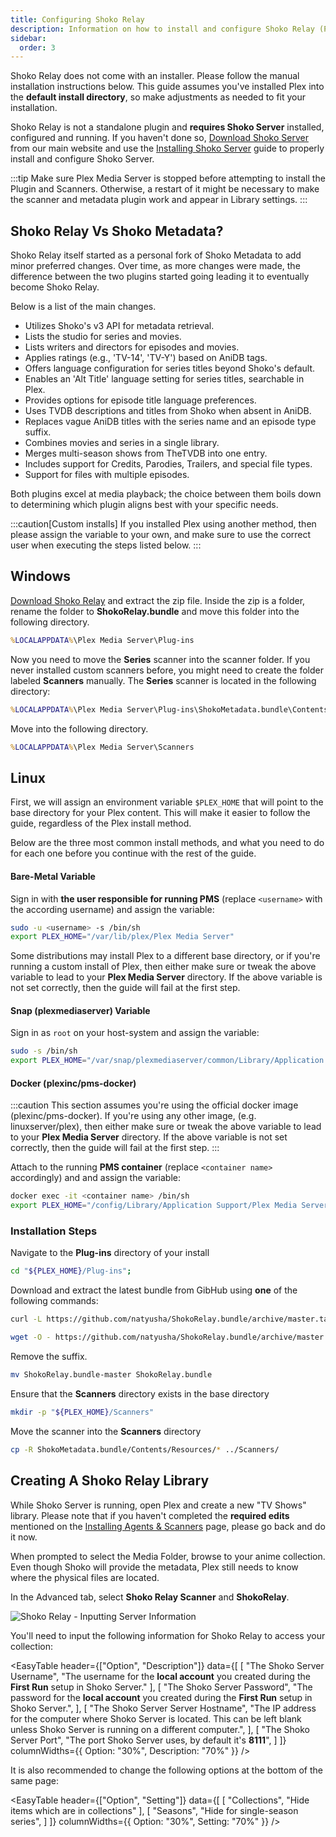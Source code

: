 ```yaml
---
title: Configuring Shoko Relay
description: Information on how to install and configure Shoko Relay (Plex).
sidebar:
  order: 3
---
```



Shoko Relay does not come with an installer. Please follow the manual installation instructions below. This guide assumes you've
installed Plex into the **default install directory**, so make adjustments as needed to fit your installation.

Shoko Relay is not a standalone plugin and **requires Shoko Server** installed, configured and running.
If you haven't done so, [Download Shoko Server](https://shokoanime.com/downloads/) from our main website and use the
[Installing Shoko Server](/getting-started/installing-shoko-server) guide to properly install and configure Shoko Server.

:::tip
Make sure Plex Media Server is stopped before attempting to install the Plugin and Scanners. Otherwise, a restart of
it might be necessary to make the scanner and metadata plugin work and appear in Library settings.
:::

## Shoko Relay Vs Shoko Metadata?

Shoko Relay itself started as a personal fork of Shoko Metadata to add minor preferred changes. Over time, as more
changes were made, the difference between the two plugins started going leading it to eventually become Shoko Relay.

Below is a list of the main changes.

- Utilizes Shoko's v3 API for metadata retrieval.
- Lists the studio for series and movies.
- Lists writers and directors for episodes and movies.
- Applies ratings (e.g., 'TV-14', 'TV-Y') based on AniDB tags.
- Offers language configuration for series titles beyond Shoko's default.
- Enables an 'Alt Title' language setting for series titles, searchable in Plex.
- Provides options for episode title language preferences.
- Uses TVDB descriptions and titles from Shoko when absent in AniDB.
- Replaces vague AniDB titles with the series name and an episode type suffix.
- Combines movies and series in a single library.
- Merges multi-season shows from TheTVDB into one entry.
- Includes support for Credits, Parodies, Trailers, and special file types.
- Support for files with multiple episodes.

Both plugins excel at media playback; the choice between them boils down to determining which plugin aligns best
with your specific needs.

:::caution[Custom installs]
If you installed Plex using another method, then please assign the variable to your own, and make sure to use the
correct user when executing the steps listed below.
:::


## Windows

[Download Shoko Relay](https://shokoanime.com/downloads/) and extract the zip file. Inside the zip is a folder,
rename the folder to **ShokoRelay.bundle** and move this folder into the following directory.

```cmd
%LOCALAPPDATA%\Plex Media Server\Plug-ins
````

Now you need to move the **Series** scanner into the scanner folder. If you never installed custom
scanners before, you might need to create the folder labeled **Scanners** manually. The **Series**
scanner is located in the following directory:

```cmd
%LOCALAPPDATA%\Plex Media Server\Plug-ins\ShokoMetadata.bundle\Contents\Resources
```

Move  into the following directory.

```cmd
%LOCALAPPDATA%\Plex Media Server\Scanners
```

## Linux

First, we will assign an environment variable `$PLEX_HOME` that will point to the base directory for your Plex content.
This will make it easier to follow the guide, regardless of the Plex install method.

Below are the three most common install methods, and what you need to do for each one before you continue with the rest of the guide.

#### Bare-Metal Variable

Sign in with **the user responsible for running PMS** (replace `<username>` with the according username) and assign the variable:

```sh
sudo -u <username> -s /bin/sh
export PLEX_HOME="/var/lib/plex/Plex Media Server"
```

Some distributions may install Plex to a different base directory, or if you're running a custom install of Plex,
then either make sure or tweak the above variable to lead to your **Plex Media Server** directory.
If the above variable is not set correctly, then the guide will fail at the first step.

#### Snap (plexmediaserver) Variable

Sign in as `root` on your host-system and assign the variable:

```sh
sudo -s /bin/sh
export PLEX_HOME="/var/snap/plexmediaserver/common/Library/Application Support/Plex Media Server"
```

#### Docker (plexinc/pms-docker)

:::caution
This section assumes you're using the official docker image (plexinc/pms-docker). If you're using any other image,
(e.g. linuxserver/plex), then either make sure or tweak the above variable to lead to your **Plex Media Server** directory.
If the above variable is not set correctly, then the guide will fail at the first step.
:::

Attach to the running **PMS container** (replace `<container name>` accordingly) and and assign the variable:

```sh
docker exec -it <container name> /bin/sh
export PLEX_HOME="/config/Library/Application Support/Plex Media Server"
```

### Installation Steps

Navigate to the **Plug-ins** directory of your install

```sh
cd "${PLEX_HOME}/Plug-ins";
```

Download and extract the latest bundle from GibHub using **one** of the following commands:

```sh
curl -L https://github.com/natyusha/ShokoRelay.bundle/archive/master.tar.gz | tar -xzf -
```

```sh
wget -O - https://github.com/natyusha/ShokoRelay.bundle/archive/master.tar.gz | tar -xzf -
```

Remove the suffix.

```sh
mv ShokoRelay.bundle-master ShokoRelay.bundle
```

Ensure that the **Scanners** directory exists in the base directory

```sh
mkdir -p "${PLEX_HOME}/Scanners"
```

Move the scanner into the **Scanners** directory

```sh
cp -R ShokoMetadata.bundle/Contents/Resources/* ../Scanners/
```

## Creating A Shoko Relay Library
While Shoko Server is running, open Plex and create a new "TV Shows" library.
Please note that if you haven't completed the **required edits** mentioned on the
[Installing Agents & Scanners](../installing-agents-scanners/#editing-plex-scanners) page, please go back and do it now.

When prompted to select the Media Folder, browse to your anime collection. Even though Shoko will provide the
metadata, Plex still needs to know where the physical files are located.

In the Advanced tab, select **Shoko Relay Scanner** and **ShokoRelay**.

![Shoko Relay - Inputting Server Information](../../../assets/img/shoko-relay/Shoko-Relay-Inputting-Server-Info.jpg)

You'll need to input the following information for Shoko Relay to access your collection:

<EasyTable
    header={["Option", "Description"]}
    data={[
      [
        "The Shoko Server Username",
        "The username for the **local account** you created during the **First Run** setup in Shoko Server."
      ],
      [
        "The Shoko Server Password",
        "The password for the **local account** you created during the **First Run** setup in Shoko Server.",
      ],
      [
        "The Shoko Server Server Hostname",
        "The IP address for the computer where Shoko Server is located. This can be left blank unless Shoko Server is running on a different computer.",
      ],
      [
        "The Shoko Server Port",
        "The port Shoko Server uses, by default it's **8111**",
      ]
    ]}
    columnWidths={{ Option: "30%", Description: "70%" }}
/>

It is also recommended to change the following options at the bottom of the same page:

<EasyTable
    header={["Option", "Setting"]}
    data={[
      [
        "Collections",
        "Hide items which are in collections"
      ],
      [
        "Seasons",
        "Hide for single-season series",
      ]
    ]}
    columnWidths={{ Option: "30%", Setting: "70%" }}
/>